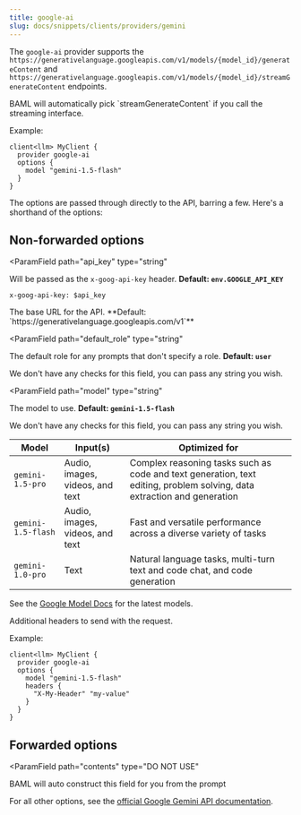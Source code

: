 ```yaml
---
title: google-ai
slug: docs/snippets/clients/providers/gemini
---
```



The `google-ai` provider supports the `https://generativelanguage.googleapis.com/v1/models/{model_id}/generateContent` and `https://generativelanguage.googleapis.com/v1/models/{model_id}/streamGenerateContent` endpoints.

<Tip>
BAML will automatically pick `streamGenerateContent` if you call the streaming interface.
</Tip>

Example:
```baml BAML
client<llm> MyClient {
  provider google-ai
  options {
    model "gemini-1.5-flash"
  }
}
```

The options are passed through directly to the API, barring a few. Here's a shorthand of the options:
## Non-forwarded options
<ParamField
  path="api_key"
  type="string"
>
  Will be passed as the `x-goog-api-key` header. **Default: `env.GOOGLE_API_KEY`**
  
  `x-goog-api-key: $api_key`
</ParamField>

<ParamField path="base_url" type="string">
  The base URL for the API. **Default: `https://generativelanguage.googleapis.com/v1`**
</ParamField>

<ParamField
  path="default_role"
  type="string"
>
  The default role for any prompts that don't specify a role. **Default: `user`**
  
  We don't have any checks for this field, you can pass any string you wish.
</ParamField>

<ParamField
  path="model"
  type="string"
>
  The model to use. **Default: `gemini-1.5-flash`**
  
  We don't have any checks for this field, you can pass any string you wish.

| Model | Input(s) | Optimized for |
| --- | ---  | --- |
| `gemini-1.5-pro`  | Audio, images, videos, and text | Complex reasoning tasks such as code and text generation, text editing, problem solving, data extraction and generation |
| `gemini-1.5-flash`  | Audio, images, videos, and text | Fast and versatile performance across a diverse variety of tasks |
| `gemini-1.0-pro` | Text | Natural language tasks, multi-turn text and code chat, and code generation |

See the [Google Model Docs](https://ai.google.dev/gemini-api/docs/models/gemini) for the latest models.
</ParamField>

<ParamField path="headers" type="object">
  Additional headers to send with the request.

Example:
```baml BAML
client<llm> MyClient {
  provider google-ai
  options {
    model "gemini-1.5-flash"
    headers {
      "X-My-Header" "my-value"
    }
  }
}
```
</ParamField>

<Markdown src="../../../../snippets/allowed-role-metadata-basic.mdx" />

## Forwarded options
<ParamField
   path="contents"
   type="DO NOT USE"
>
  BAML will auto construct this field for you from the prompt
</ParamField>


For all other options, see the [official Google Gemini API documentation](https://ai.google.dev/api/rest/v1/models/generateContent).
